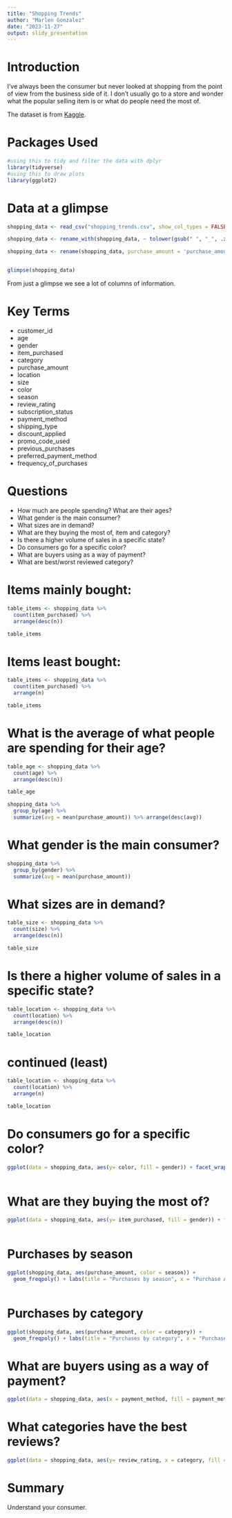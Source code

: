 ```yaml
---
title: "Shopping Trends"
author: "Marlen Gonzalez"
date: "2023-11-27"
output: slidy_presentation
---
```

# Introduction
I’ve always been the consumer but never looked at shopping from the point of view from the business side of it. I don’t usually go to a store and wonder what the popular selling item is or what do people need the most of. 

The dataset is from [Kaggle](https://www.kaggle.com/datasets/iamsouravbanerjee/customer-shopping-trends-dataset).


# Packages Used
```r
#using this to tidy and filter the data with dplyr
library(tidyverse)
#using this to draw plots
library(ggplot2)
```


# Data at a glimpse
```r
shopping_data <- read_csv("shopping_trends.csv", show_col_types = FALSE)

shopping_data <- rename_with(shopping_data, ~ tolower(gsub(" ", "_", .x, fixed = TRUE)))

shopping_data <- rename(shopping_data, purchase_amount = 'purchase_amount_(usd)')


glimpse(shopping_data)

```
From just a glimpse we see a lot of columns of information. 


# Key Terms
- customer_id 
- age
- gender
- item_purchased
- category
- purchase_amount
- location
- size
- color
- season
- review_rating
- subscription_status
- payment_method
- shipping_type
- discount_applied
- promo_code_used
- previous_purchases
- preferred_payment_method
- frequency_of_purchases


# Questions
- How much are people spending? What are their ages?
- What gender is the main consumer?
- What sizes are in demand?
- What are they buying the most of, item and category?
- Is there a higher volume of sales in a specific state?
- Do consumers go for a specific color?
- What are buyers using as a way of payment?
- What are best/worst reviewed category?



# Items mainly bought:
```r
 
table_items <- shopping_data %>% 
  count(item_purchased) %>% 
  arrange(desc(n))

table_items


```

# Items least bought:
```r
 
table_items <- shopping_data %>% 
  count(item_purchased) %>% 
  arrange(n)

table_items


```

# What is the average of what people are spending for their age?
```r

table_age <- shopping_data %>% 
  count(age) %>% 
  arrange(desc(n))

table_age

shopping_data %>%
  group_by(age) %>%
  summarize(avg = mean(purchase_amount)) %>% arrange(desc(avg))

```


# What gender is the main consumer?
```r

shopping_data %>%
  group_by(gender) %>%
  summarize(avg = mean(purchase_amount))

```


# What sizes are in demand?
```r
table_size <- shopping_data %>% 
  count(size) %>% 
  arrange(desc(n))

table_size

```


# Is there a higher volume of sales in a specific state?
```r
 
table_location <- shopping_data %>% 
  count(location) %>% 
  arrange(desc(n))

table_location


```

# continued (least)
```r
 
table_location <- shopping_data %>% 
  count(location) %>% 
  arrange(n)

table_location


```


# Do consumers go for a specific color?
```r
ggplot(data = shopping_data, aes(y= color, fill = gender)) + facet_wrap(~ gender) + geom_bar() + labs(title = "Colors by gender", x = "Count", y = "Color") + theme(legend.position="none")
       
```

# What are they buying the most of?
```r
ggplot(data = shopping_data, aes(y= item_purchased, fill = gender)) + facet_wrap(~ gender) + geom_bar(position = "dodge") + labs(title = "Purchases by gender", x = "Count", y = "Item Purchased") + theme(legend.title=element_blank())
       
```


# Purchases by season
```r
ggplot(shopping_data, aes(purchase_amount, color = season)) +
  geom_freqpoly() + labs(title = "Purchases by season", x = "Purchase Amount", y = "Count") + theme(legend.title=element_blank())
       
```


# Purchases by category
```r

ggplot(shopping_data, aes(purchase_amount, color = category)) +
  geom_freqpoly() + labs(title = "Purchases by category", x = "Purchase Amount", y = "Count") + theme(legend.title=element_blank())
```


# What are buyers using as a way of payment?
```r
ggplot(data = shopping_data, aes(x = payment_method, fill = payment_method)) + geom_bar() + theme(legend.position="none") + labs(title = "Purchases by payment", x = "Payment Method", y = "Count")

```



# What categories have the best reviews?
```r
ggplot(data = shopping_data, aes(y= review_rating, x = category, fill = category)) + geom_boxplot() + labs(title = "Purchases by payment", x = "Review Rating", y = "Category") + theme(legend.title=element_blank())

```



# Summary

Understand your consumer.
